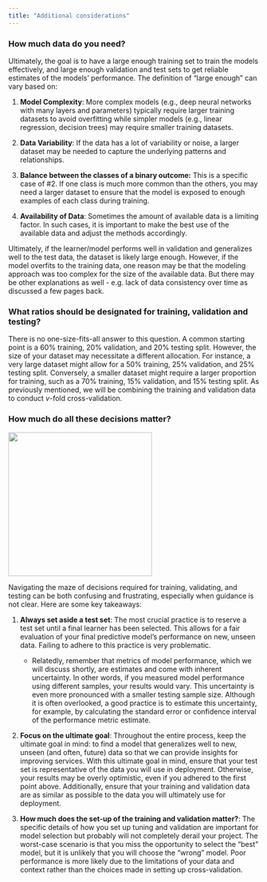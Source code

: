 ```yaml
---
title: "Additional considerations"
---
```


### **How much data do you need?**

Ultimately, the goal is to have a large enough training set to train the models effectively, and large enough validation and test sets to get reliable estimates of the models' performance. The definition of "large enough" can vary based on:

1.  **Model Complexity**: More complex models (e.g., deep neural networks with many layers and parameters) typically require larger training datasets to avoid overfitting while simpler models (e.g., linear regression, decision trees) may require smaller training datasets.

2.  **Data Variability**: If the data has a lot of variability or noise, a larger dataset may be needed to capture the underlying patterns and relationships.

3.  **Balance between the classes of a binary outcome:** This is a specific case of #2. If one class is much more common than the others, you may need a larger dataset to ensure that the model is exposed to enough examples of each class during training.

4.  **Availability of Data**: Sometimes the amount of available data is a limiting factor. In such cases, it is important to make the best use of the available data and adjust the methods accordingly.

Ultimately, if the learner/model performs well in validation and generalizes well to the test data, the dataset is likely large enough. However, if the model overfits to the training data, one reason may be that the modeling approach was too complex for the size of the available data. But there may be other explanations as well - e.g. lack of data consistency over time as discussed a few pages back.

### **What ratios should be designated for training, validation and testing?**

There is no one-size-fits-all answer to this question. A common starting point is a 60% training, 20% validation, and 20% testing split. However, the size of your dataset may necessitate a different allocation. For instance, a very large dataset might allow for a 50% training, 25% validation, and 25% testing split. Conversely, a smaller dataset might require a larger proportion for training, such as a 70% training, 15% validation, and 15% testing split. As previously mentioned, we will be combining the training and validation data to conduct $v$-fold cross-validation.

### **How much do all these decisions matter?**

![](images/worried.jpg){width="3in"}

Navigating the maze of decisions required for training, validating, and testing can be both confusing and frustrating, especially when guidance is not clear. Here are some key takeaways:

1.  **Always set aside a test set**: The most crucial practice is to reserve a test set until a final learner has been selected. This allows for a fair evaluation of your final predictive model's performance on new, unseen data. Failing to adhere to this practice is very problematic.

    -   Relatedly, remember that metrics of model performance, which we will discuss shortly, are estimates and come with inherent uncertainty. In other words, if you measured model performance using different samples, your results would vary. This uncertainty is even more pronounced with a smaller testing sample size. Although it is often overlooked, a good practice is to estimate this uncertainty, for example, by calculating the standard error or confidence interval of the performance metric estimate.

2.  **Focus on the ultimate goal**: Throughout the entire process, keep the ultimate goal in mind: to find a model that generalizes well to new, unseen (and often, future) data so that we can provide insights for improving services. With this ultimate goal in mind, ensure that your test set is representative of the data you will use in deployment. Otherwise, your results may be overly optimistic, even if you adhered to the first point above. Additionally, ensure that your training and validation data are as similar as possible to the data you will ultimately use for deployment.

3.  **How much does the set-up of the training and validation matter?**: The specific details of how you set up tuning and validation are important for model selection but probably will not completely derail your project. The worst-case scenario is that you miss the opportunity to select the "best" model, but it is unlikely that you will choose the "wrong" model. Poor performance is more likely due to the limitations of your data and context rather than the choices made in setting up cross-validation.
